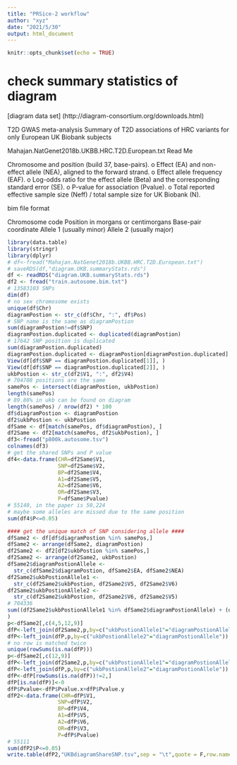 ```yaml
---
title: "PRSice-2 workflow"
author: "xyz"
date: "2021/5/30"
output: html_document
---
```


```r
knitr::opts_chunk$set(echo = TRUE)
```

# check summary statistics of diagram

[diagram data set] (http://diagram-consortium.org/downloads.html)

T2D GWAS meta-analysis
Summary of T2D associations of HRC variants for only European UK Biobank subjects

Mahajan.NatGenet2018b.UKBB.HRC.T2D.European.txt Read Me

Chromosome and position (build 37, base-pairs).
o Effect (EA) and non-effect allele (NEA), aligned to the forward strand.
o Effect allele frequency (EAF).
o Log-odds ratio for the effect allele (Beta) and the corresponding standard error (SE). 
o P-value for association (Pvalue).
o Total reported effective sample size (Neff) / total sample size for UK Biobank (N).

bim file format

Chromosome code
Position in morgans or centimorgans
Base-pair coordinate
Allele 1 (usually minor)
Allele 2 (usually major)

```r
library(data.table)
library(stringr)
library(dplyr)
# df<-fread("Mahajan.NatGenet2018b.UKBB.HRC.T2D.European.txt")
# saveRDS(df,"diagram.UKB.summaryStats.rds")
df <- readRDS("diagram.UKB.summaryStats.rds")
df2 <- fread("train.autosome.bim.txt")
# 13583103 SNPs
dim(df)
# no sex chromosome exists
unique(df$Chr)
diagramPostion <- str_c(df$Chr, ":", df$Pos)
# SNP name is the same as diagramPostion
sum(diagramPostion!=df$SNP)
diagramPostion.duplicated <- duplicated(diagramPostion)
# 17642 SNP position is duplicated
sum(diagramPostion.duplicated)
diagramPostion.duplicated <- diagramPostion[diagramPostion.duplicated]
View(df[df$SNP == diagramPostion.duplicated[1]], )
View(df[df$SNP == diagramPostion.duplicated[2]], )
ukbPostion <- str_c(df2$V1, ":", df2$V4)
# 704708 positions are the same
samePos <- intersect(diagramPostion, ukbPostion)
length(samePos)
# 89.86% in ukb can be found on diagram
length(samePos) / nrow(df2) * 100
df$diagramPostion <- diagramPostion
df2$ukbPostion <- ukbPostion
dfSame <- df[match(samePos, df$diagramPostion), ]
df2Same <- df2[match(samePos, df2$ukbPostion), ]
df3<-fread("p800k.autosome.tsv")
colnames(df3)
# get the shared SNPs and P value
df4<-data.frame(CHR=df2Same$V1,
                SNP=df2Same$V2,
                BP=df2Same$V4,
                A1=df2Same$V5,
                A2=df2Same$V6,
                OR=df2Same$V3,
                P=dfSame$Pvalue)
# 55140, in the paper is 50,224
# maybe some alleles are missed due to the same position
sum(df4$P<=0.05)

#### get the unique match of SNP considering allele ####
dfSame2 <- df[df$diagramPostion %in% samePos,]
dfSame2 <- arrange(dfSame2, diagramPostion)
df2Same2 <- df2[df2$ukbPostion %in% samePos,]
df2Same2 <- arrange(df2Same2, ukbPostion)
dfSame2$diagramPostionAllele <-
  str_c(dfSame2$diagramPostion, dfSame2$EA, dfSame2$NEA)
df2Same2$ukbPostionAllele1 <-
  str_c(df2Same2$ukbPostion, df2Same2$V5, df2Same2$V6)
df2Same2$ukbPostionAllele2 <-
  str_c(df2Same2$ukbPostion, df2Same2$V6, df2Same2$V5)
# 704336
sum((df2Same2$ukbPostionAllele1 %in% dfSame2$diagramPostionAllele) + (df2Same2$ukbPostionAllele2 %in% dfSame2$diagramPostionAllele)
)
p<-dfSame2[,c(4,5,12,9)]
dfP<-left_join(df2Same2,p,by=c("ukbPostionAllele1"="diagramPostionAllele"))
dfP<-left_join(dfP,p,by=c("ukbPostionAllele2"="diagramPostionAllele"))
# no row is matched twice
unique(rowSums(is.na(dfP)))
p<-dfSame2[,c(12,9)]
dfP<-left_join(df2Same2,p,by=c("ukbPostionAllele1"="diagramPostionAllele"))
dfP<-left_join(dfP,p,by=c("ukbPostionAllele2"="diagramPostionAllele"))
dfP<-dfP[rowSums(is.na(dfP))!=2,]
dfP[is.na(dfP)]<-0
dfP$Pvalue<-dfP$Pvalue.x+dfP$Pvalue.y
dfP2<-data.frame(CHR=dfP$V1,
                SNP=dfP$V2,
                BP=dfP$V4,
                A1=dfP$V5,
                A2=dfP$V6,
                OR=dfP$V3,
                P=dfP$Pvalue)
# 55111
sum(dfP2$P<=0.05)
write.table(dfP2,"UKBdiagramShareSNP.tsv",sep = "\t",quote = F,row.names = F)
```


```bash

```

